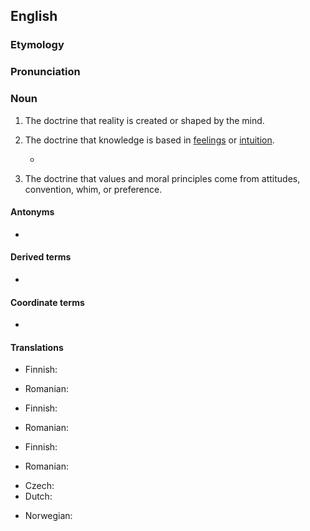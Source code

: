==English==
{{wikipedia}}

===Etymology===
{{suffix|en|subjective|ism}}

===Pronunciation===
{{IPA|en|/sʌbˈdʒɛktəvɪzm̩/}}

===Noun===
{{en-noun|~}}

# {{lb|en|metaphysics}} The doctrine that reality is created or shaped by the mind.
# {{lb|en|epistemology}} The doctrine that knowledge is based in [[feeling]]s or [[intuition]].
#* {{quote-book|en|title={{w|Metaphors We Live By}}|author={{w|George Lakoff}}|author2={{w|Mark Johnson (philosopher)|Mark Johnson}}|year=1980|chapter=25|passage='''Subjectivism''' takes as its allies the emotions, intuitive insight, imagination, humaneness, art, and a “higher” truth.}}
# {{lb|en|ethics}} The doctrine that values and moral principles come from attitudes, convention, whim, or preference.

====Antonyms====
* {{l|en|objectivism}}

====Derived terms====
* {{l|en|antisubjectivism}}

====Coordinate terms====
* {{l|en|relativism}}

====Translations====
{{trans-top|doctrine in metaphysics}}
* Finnish: {{t+|fi|subjektivismi}}
{{trans-mid}}
* Romanian: {{t+|ro|subiectivism|n}}
{{trans-bottom}}

{{trans-top|doctrine in epistemology}}
* Finnish: {{t+|fi|subjektivismi}}
{{trans-mid}}
* Romanian: {{t+|ro|subiectivism|n}}
{{trans-bottom}}

{{trans-top|doctrine in ethics}}
* Finnish: {{t+|fi|subjektivismi}}
{{trans-mid}}
* Romanian: {{t+|ro|subiectivism|n}}
{{trans-bottom}}

{{checktrans-top}}
* Czech: {{t-check|cs|subjektivismus|m}}
* Dutch: {{t+check|nl|subjectivisme|n}}
{{trans-mid}}
* Norwegian: {{t-check|no|subjektivisme}}
{{trans-bottom}}